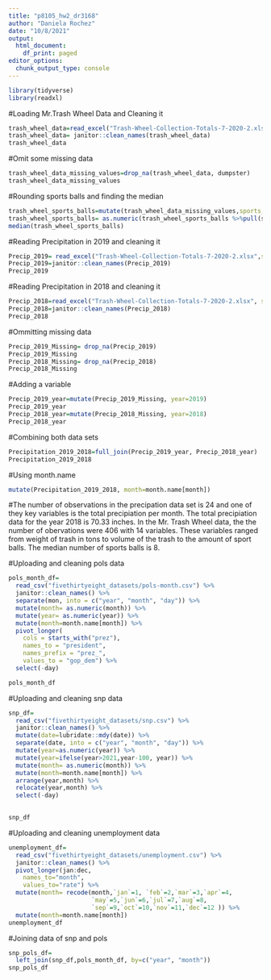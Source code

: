 ```yaml
---
title: "p8105_hw2_dr3168"
author: "Daniela Rochez"
date: "10/8/2021"
output:
  html_document:
    df_print: paged
editor_options:
  chunk_output_type: console
---
```



```r
library(tidyverse)
library(readxl)
```

#Loading Mr.Trash Wheel Data and Cleaning it
```r
trash_wheel_data=read_excel("Trash-Wheel-Collection-Totals-7-2020-2.xlsx", sheet = "Mr. Trash Wheel", range =cell_cols("A:N"))
trash_wheel_data= janitor::clean_names(trash_wheel_data)
trash_wheel_data
```
#Omit some missing data
```r
trash_wheel_data_missing_values=drop_na(trash_wheel_data, dumpster)
trash_wheel_data_missing_values
```
#Rounding sports balls and finding the median
```r
trash_wheel_sports_balls=mutate(trash_wheel_data_missing_values,sports_balls= round(sports_balls))
trash_wheel_sports_balls= as.numeric(trash_wheel_sports_balls %>%pull(sports_balls))
median(trash_wheel_sports_balls)
```

#Reading Precipitation in 2019 and cleaning it
```r
Precip_2019= read_excel("Trash-Wheel-Collection-Totals-7-2020-2.xlsx",sheet = "2019 Precipitation", range="A2:B14")
Precip_2019=janitor::clean_names(Precip_2019)
Precip_2019
```

#Reading Precipitation in 2018 and cleaning it
```r
Precip_2018=read_excel("Trash-Wheel-Collection-Totals-7-2020-2.xlsx", sheet = "2018 Precipitation", range="A2:B14")
Precip_2018=janitor::clean_names(Precip_2018)
Precip_2018
```
#Ommitting missing data
```r
Precip_2019_Missing= drop_na(Precip_2019)
Precip_2019_Missing
Precip_2018_Missing= drop_na(Precip_2018)
Precip_2018_Missing
```

#Adding a variable
```r
Precip_2019_year=mutate(Precip_2019_Missing, year=2019)
Precip_2019_year
Precip_2018_year=mutate(Precip_2018_Missing, year=2018)
Precip_2018_year
```

#Combining both data sets
```r
Precipitation_2019_2018=full_join(Precip_2019_year, Precip_2018_year)
Precipitation_2019_2018
```

#Using month.name
```r
mutate(Precipitation_2019_2018, month=month.name[month])
```


#The number of observations in the precipation data set is 24 and one of they key variables is the total precipiation per month. The total precipiation data for the year 2018 is 70.33 inches. In the Mr. Trash Wheel data, the the number of obervations were 406 with 14 variables. These variables ranged from weight of trash in tons to volume of the trash to the amount of sport balls. The median number of sports balls is 8.


#Uploading and cleaning pols data
```r
pols_month_df= 
  read_csv("fivethirtyeight_datasets/pols-month.csv") %>% 
  janitor::clean_names() %>% 
  separate(mon, into = c("year", "month", "day")) %>% 
  mutate(month= as.numeric(month)) %>% 
  mutate(year= as.numeric(year)) %>% 
  mutate(month=month.name[month]) %>% 
  pivot_longer(
    cols = starts_with("prez"),
    names_to = "president",
    names_prefix = "prez_",
    values_to = "gop_dem") %>% 
  select(-day)

pols_month_df
```
#Uploading and cleaning snp data

```r
snp_df= 
  read_csv("fivethirtyeight_datasets/snp.csv") %>% 
  janitor::clean_names() %>% 
  mutate(date=lubridate::mdy(date)) %>% 
  separate(date, into = c("year", "month", "day")) %>%
  mutate(year=as.numeric(year)) %>%
  mutate(year=ifelse(year>2021,year-100, year)) %>% 
  mutate(month= as.numeric(month)) %>% 
  mutate(month=month.name[month]) %>% 
  arrange(year,month) %>% 
  relocate(year,month) %>% 
  select(-day)

  
snp_df
```

#Uploading and cleaning unemployment data
```r
unemployment_df= 
  read_csv("fivethirtyeight_datasets/unemployment.csv") %>% 
  janitor::clean_names() %>% 
  pivot_longer(jan:dec,
    names_to="month",
    values_to="rate") %>% 
  mutate(month= recode(month,`jan`=1, `feb`=2,`mar`=3,`apr`=4,
                       `may`=5,`jun`=6,`jul`=7,`aug`=8,
                       `sep`=9,`oct`=10,`nov`=11,`dec`=12 )) %>% 
  mutate(month=month.name[month])
unemployment_df
```

#Joining data of snp and pols
```r
snp_pols_df=
  left_join(snp_df,pols_month_df, by=c("year", "month"))
snp_pols_df
```

